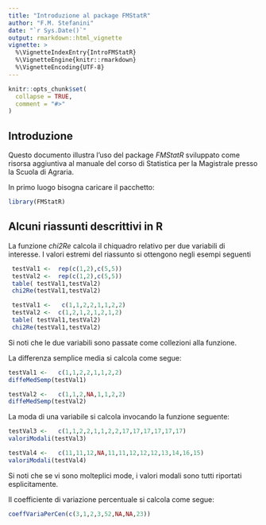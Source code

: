 ```yaml
---
title: "Introduzione al package FMStatR"
author: "F.M. Stefanini"
date: "`r Sys.Date()`"
output: rmarkdown::html_vignette
vignette: >
  %\VignetteIndexEntry{IntroFMStatR}
  %\VignetteEngine{knitr::rmarkdown}
  %\VignetteEncoding{UTF-8}
---
```


```r
knitr::opts_chunk$set(
  collapse = TRUE,
  comment = "#>"
)
```

## Introduzione

Questo documento illustra l'uso del package
*FMStatR* sviluppato come risorsa aggiuntiva al 
manuale del corso di Statistica per la Magistrale 
presso la Scuola di Agraria.

In primo luogo bisogna caricare il pacchetto:
```r
library(FMStatR)
```


## Alcuni riassunti descrittivi  in R

La funzione *chi2Re*  calcola il chiquadro relativo
per due variabili di interesse.
I valori estremi del riassunto si ottengono
negli esempi seguenti
```r

 testVal1 <-  rep(c(1,2),c(5,5))
 testVal2 <-  rep(c(1,2),c(5,5))
 table( testVal1,testVal2)
 chi2Re(testVal1,testVal2)

 testVal1 <-   c(1,1,2,2,1,1,2,2)
 testVal2 <-  c(1,2,1,2,1,2,1,2)
 table( testVal1,testVal2)
 chi2Re(testVal1,testVal2)
```
Si noti che le due variabili sono passate come collezioni
alla funzione.


La differenza semplice media si calcola come segue:
```r
testVal1 <-   c(1,1,2,2,1,1,2,2)
diffeMedSemp(testVal1)

testVal2 <-   c(1,1,2,NA,1,1,2,2)
diffeMedSemp(testVal2)
```

La moda di una variabile
si calcola invocando la funzione seguente:
```r
testVal3 <-   c(1,1,2,2,1,1,2,2,17,17,17,17,17,17)
valoriModali(testVal3)

testVal4 <-   c(11,11,12,NA,11,11,12,12,12,13,14,16,15)
valoriModali(testVal4)
```
Si noti che se vi sono molteplici mode,
i valori modali sono tutti riportati
esplicitamente.


Il coefficiente di variazione percentuale si calcola come segue:
```r
coeffVariaPerCen(c(3,1,2,3,52,NA,NA,23))
```

